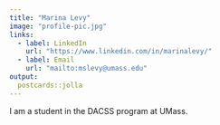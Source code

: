 ```yaml
---
title: "Marina Levy"
image: "profile-pic.jpg"
links:
  - label: LinkedIn
    url: "https://www.linkedin.com/in/marinalevy/"
  - label: Email
    url: "mailto:mslevy@umass.edu"
output:
  postcards::jolla
---
```

 
I am a student in the DACSS program at UMass. 
